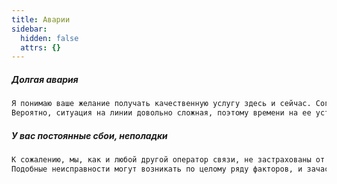```yaml
---
title: Аварии
sidebar:
  hidden: false
  attrs: {}
---
```

##### Долгая авария

```txt
Я понимаю ваше желание получать качественную услугу здесь и сейчас. Согласна с вами, что действительно важно знать и иметь представление о ситуации
Вероятно, ситуация на линии довольно сложная, поэтому времени на ее устранение может потребоваться больше
```

##### У вас постоянные сбои, неполадки

```txt
К сожалению, мы, как и любой другой оператор связи, не застрахованы от сбоев в работе оборудования под влиянием различных условий
Подобные неисправности могут возникать по целому ряду факторов, и зачастую, по независящим от нас причинам
```
